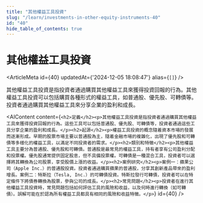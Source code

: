 ```yaml
---
title: "其他權益工具投資"
slug: "/learn/investments-in-other-equity-instruments-40"
id: "40"
hide_table_of_contents: true
---
```



# 其他權益工具投資

<ArticleMeta id={40} updatedAt={'2024-12-05 18:08:47'} alias={`[]`} />
<div className='border-solid border-b border-t-0 my-4 border-[var(--ifm-color-gray-300)]' />

其他權益工具投資是指投資者通過購買其他權益工具來獲得投資回報的行為。其他權益工具投資可以包括購買各種形式的權益工具，如普通股、優先股、可轉債等。投資者通過購買其他權益工具來分享企業的盈利和成長。

<AIContent content={`<h2>定義</h2><p>其他權益工具投資是指投資者通過購買其他權益工具來獲得投資回報的行為。這些工具可以包括普通股、優先股、可轉債等，投資者通過這些工具分享企業的盈利和成長。</p><h2>起源</h2><p>權益工具投資的概念隨着資本市場的發展而逐漸形成。早期的股票市場主要以普通股為主，隨着金融市場的複雜化，出現了優先股和可轉債等多樣化的權益工具，以滿足不同投資者的需求。</p><h2>類別和特徵</h2><p>其他權益工具主要分為普通股、優先股和可轉債。普通股是最常見的權益工具，持有者享有公司盈利分配和投票權。優先股通常提供固定股息，但不具備投票權。可轉債是一種混合工具，投資者可以選擇將其轉換為公司股票，享受股價上漲的收益。</p><h2>案例研究</h2><p>案例一：蘋果公司（Apple Inc.）的普通股投資。投資者通過購買蘋果的普通股，分享其創新產品帶來的盈利增長。案例二：特斯拉（Tesla, Inc.）的可轉債投資。特斯拉發行可轉債，投資者可以在特定條件下將債券轉換為股票，參與公司的成長。</p><h2>常見問題</h2><p>投資者在進行其他權益工具投資時，常見問題包括如何評估工具的風險和收益，以及何時進行轉換（如可轉債）。誤解可能在於認為所有權益工具都具有相同的風險和收益特徵。</p>`} id={40} />
